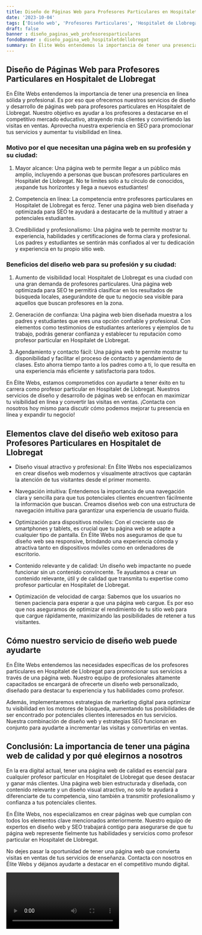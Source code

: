 ```yaml
---
title: Diseño de Páginas Web para Profesores Particulares en Hospitalet de Llobregat
date: '2023-10-04'
tags: ['Diseño web', 'Profesores Particulares', 'Hospitalet de Llobregat']
draft: false
banner : diseño_paginas_web_profesoresparticulares
fondoBanner : diseño_pagina_web_hospitaletdellobregat
summary: En Élite Webs entendemos la importancia de tener una presencia en línea sólida y profesional. Es por eso que ofrecemos nuestros servicios de diseño y desarrollo de páginas web para profesores particulares en Hospitalet de Llobregat. Nuestro objetivo es ayudar a los profesores a destacarse en el competitivo mercado educativo, atrayendo más clientes y convirtiendo las visitas en ventas. Aprovecha nuestra experiencia en SEO para promocionar tus servicios y aumentar tu visibilidad en línea.
---
```


## Diseño de Páginas Web para Profesores Particulares en Hospitalet de Llobregat

En Élite Webs entendemos la importancia de tener una presencia en línea sólida y profesional. Es por eso que ofrecemos nuestros servicios de diseño y desarrollo de páginas web para profesores particulares en Hospitalet de Llobregat. Nuestro objetivo es ayudar a los profesores a destacarse en el competitivo mercado educativo, atrayendo más clientes y convirtiendo las visitas en ventas. Aprovecha nuestra experiencia en SEO para promocionar tus servicios y aumentar tu visibilidad en línea.

### Motivo por el que necesitan una página web en su profesión y su ciudad:

1. Mayor alcance: Una página web te permite llegar a un público más amplio, incluyendo a personas que buscan profesores particulares en Hospitalet de Llobregat. No te limites solo a tu círculo de conocidos, ¡expande tus horizontes y llega a nuevos estudiantes!

2. Competencia en línea: La competencia entre profesores particulares en Hospitalet de Llobregat es feroz. Tener una página web bien diseñada y optimizada para SEO te ayudará a destacarte de la multitud y atraer a potenciales estudiantes.

3. Credibilidad y profesionalismo: Una página web te permite mostrar tu experiencia, habilidades y certificaciones de forma clara y profesional. Los padres y estudiantes se sentirán más confiados al ver tu dedicación y experiencia en tu propio sitio web.

### Beneficios del diseño web para su profesión y su ciudad:

1. Aumento de visibilidad local: Hospitalet de Llobregat es una ciudad con una gran demanda de profesores particulares. Una página web optimizada para SEO te permitirá clasificar en los resultados de búsqueda locales, asegurándote de que tu negocio sea visible para aquellos que buscan profesores en la zona.

2. Generación de confianza: Una página web bien diseñada muestra a los padres y estudiantes que eres una opción confiable y profesional. Con elementos como testimonios de estudiantes anteriores y ejemplos de tu trabajo, podrás generar confianza y establecer tu reputación como profesor particular en Hospitalet de Llobregat.

3. Agendamiento y contacto fácil: Una página web te permite mostrar tu disponibilidad y facilitar el proceso de contacto y agendamiento de clases. Esto ahorra tiempo tanto a los padres como a ti, lo que resulta en una experiencia más eficiente y satisfactoria para todos.

En Élite Webs, estamos comprometidos con ayudarte a tener éxito en tu carrera como profesor particular en Hospitalet de Llobregat. Nuestros servicios de diseño y desarrollo de páginas web se enfocan en maximizar tu visibilidad en línea y convertir las visitas en ventas. ¡Contacta con nosotros hoy mismo para discutir cómo podemos mejorar tu presencia en línea y expandir tu negocio!

<GifSeo />

<Cta />

## Elementos clave del diseño web exitoso para Profesores Particulares en Hospitalet de Llobregat

- Diseño visual atractivo y profesional: En Élite Webs nos especializamos en crear diseños web modernos y visualmente atractivos que captarán la atención de tus visitantes desde el primer momento.

- Navegación intuitiva: Entendemos la importancia de una navegación clara y sencilla para que tus potenciales clientes encuentren fácilmente la información que buscan. Creamos diseños web con una estructura de navegación intuitiva para garantizar una experiencia de usuario fluida.

- Optimización para dispositivos móviles: Con el creciente uso de smartphones y tablets, es crucial que tu página web se adapte a cualquier tipo de pantalla. En Élite Webs nos aseguramos de que tu diseño web sea responsive, brindando una experiencia cómoda y atractiva tanto en dispositivos móviles como en ordenadores de escritorio.

- Contenido relevante y de calidad: Un diseño web impactante no puede funcionar sin un contenido convincente. Te ayudamos a crear un contenido relevante, útil y de calidad que transmita tu expertise como profesor particular en Hospitalet de Llobregat.

- Optimización de velocidad de carga: Sabemos que los usuarios no tienen paciencia para esperar a que una página web cargue. Es por eso que nos aseguramos de optimizar el rendimiento de tu sitio web para que cargue rápidamente, maximizando las posibilidades de retener a tus visitantes.

## Cómo nuestro servicio de diseño web puede ayudarte

En Élite Webs entendemos las necesidades específicas de los profesores particulares en Hospitalet de Llobregat para promocionar sus servicios a través de una página web. Nuestro equipo de profesionales altamente capacitados se encargará de ofrecerte un diseño web personalizado, diseñado para destacar tu experiencia y tus habilidades como profesor.

Además, implementaremos estrategias de marketing digital para optimizar tu visibilidad en los motores de búsqueda, aumentando tus posibilidades de ser encontrado por potenciales clientes interesados en tus servicios. Nuestra combinación de diseño web y estrategias SEO funcionan en conjunto para ayudarte a incrementar las visitas y convertirlas en ventas.

## Conclusión: La importancia de tener una página web de calidad y por qué elegirnos a nosotros

En la era digital actual, tener una página web de calidad es esencial para cualquier profesor particular en Hospitalet de Llobregat que desee destacar y ganar más clientes. Una página web bien estructurada y diseñada, con contenido relevante y un diseño visual atractivo, no solo te ayudará a diferenciarte de tu competencia, sino también a transmitir profesionalismo y confianza a tus potenciales clientes.

En Élite Webs, nos especializamos en crear páginas web que cumplan con todos los elementos clave mencionados anteriormente. Nuestro equipo de expertos en diseño web y SEO trabajará contigo para asegurarse de que tu página web represente fielmente tus habilidades y servicios como profesor particular en Hospitalet de Llobregat.

No dejes pasar la oportunidad de tener una página web que convierta visitas en ventas de tus servicios de enseñanza. Contacta con nosotros en Élite Webs y déjanos ayudarte a destacar en el competitivo mundo digital.

<Video />

<CtaBot job='Profesores Particulares' city='Hospitalet de Llobregat'/>

<Gmaps query='Hospitalet de Llobregat+españa+maps' />